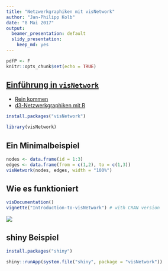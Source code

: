 ```yaml
---
title: "Netzwerkgraphiken mit visNetwork"
author: "Jan-Philipp Kolb"
date: "8 Mai 2017"
output:
  beamer_presentation: default
  slidy_presentation:
    keep_md: yes
---
```


```r
pdfP <- F
knitr::opts_chunk$set(echo = TRUE)
```

## [Einführung in `visNetwork`](https://cran.r-project.org/web/packages/visNetwork/vignettes/Introduction-to-visNetwork.html)

- [Rein kommen](http://datastorm-open.github.io/visNetwork/)
- [d3-Netzwerkgraphiken mit R](https://www.r-bloggers.com/visualizing-with-d3-javascript-network-graphs-from-r/)

```r
install.packages("visNetwork")
```


```r
library(visNetwork)
```

## Ein Minimalbeispiel

```r
nodes <- data.frame(id = 1:3)
edges <- data.frame(from = c(1,2), to = c(1,3))
visNetwork(nodes, edges, width = "100%")
```
<!--
![](figure/VisNetMinimal.PNG)
-->

## Wie es funktioniert

```r
visDocumentation()
vignette("Introduction-to-visNetwork") # with CRAN version
```

![](figure/visjsNetworkvignette.PNG)

## shiny Beispiel

```r
install.packages("shiny")
```


```r
shiny::runApp(system.file("shiny", package = "visNetwork"))
```
